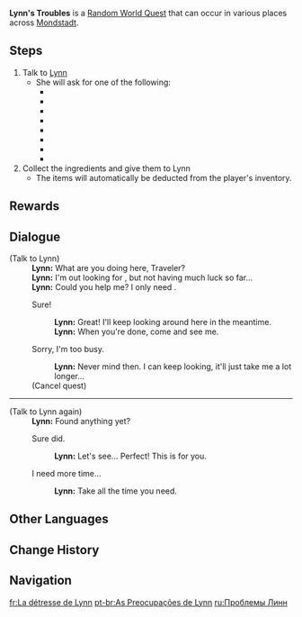 {{Quest Infobox
|id             = 
|image          = Random Quest Lynn's Troubles.png
|type           = World
|group          = Random World
|region         = Mondstadt
|summary        = [[Lynn]] needs help finding ingredients.
|startLocation  = [[Dawn Winery]], [[Mondstadt]]
|startLocation2 = [[Galesong Hill]], Mondstadt
|startLocation3 = [[Starfell Valley]], Mondstadt
|startLocation4 = [[Starsnatch Cliff]], Mondstadt
|startLocation5 = [[Stormbearer Coast]], Mondstadt
|startLocation6 = [[Stormbearer Mountains]], Mondstadt
|startLocation7 = [[Windwail Highland]], Mondstadt
|startLocation8 = [[Cape Oath]], Mondstadt
|other          = *AR-Dependent Rewards
|characters     = Traveler; Lynn
}}
'''Lynn's Troubles''' is a [[Random World Quest]] that can occur in various places across [[Mondstadt]].

==Steps==
# Talk to [[Lynn]]
#* She will ask for one of the following:
#** {{Item|Apple|20|x=3}}
#** {{Item|Berry|20|x=2}}
#** {{Item|Carrot|20|x=2}}
#** {{Item|Matsutake|20|x=1}}
#** {{Item|Mushroom|20|x=1}}
#** {{Item|Raw Meat|20|x=1, 3}}
#** {{Item|Snapdragon|20|x=2}}
#** {{Item|Sweet Flower|20|x=1}}
# Collect the ingredients and give them to Lynn
#* The items will automatically be deducted from the player's inventory.

==Rewards==
{{Transclude|Random Event|Rewards}}

==Dialogue==
{{Quest Description|Something seems to be troubling Lynn...}}
{{Dialogue start}}
;(Talk to Lynn)
:'''Lynn:''' What are you doing here, Traveler?
:'''Lynn:''' I'm out looking for {{Color|buzzword|(Item)}}, but not having much luck so far...
:'''Lynn:''' Could you help me? I only need {{Color|buzzword|(1/2/3) (Item)(s)}}.
:{{DIcon}} Sure!
::'''Lynn:''' Great! I'll keep looking around here in the meantime.
::'''Lynn:''' When you're done, come and see me.
:{{DIcon}} Sorry, I'm too busy.
::'''Lynn:''' Never mind then. I can keep looking, it'll just take me a lot longer...
:;(Cancel quest)

----

;(Talk to Lynn again)
:'''Lynn:''' Found anything yet?
:{{DIcon}} Sure did.
::'''Lynn:''' Let's see... Perfect! This is for you.
:{{DIcon}} I need more time...
::'''Lynn:''' Take all the time you need.
{{Dialogue end}}

==Other Languages==
{{Other Languages
|en      = Lynn's Troubles
|zhs     = 琳的苦恼
|zhs_rm  = Lín de Kúnǎo
|zht     = 琳的苦惱
|zht_rm  = Lín de Kúnǎo
|zh_tl   = Lynn's Troubles
|ja      = リンの悩み
|ja_rm   = Rin no Nayami
|ja_tl   = Lynn's Troubles
|ko      = 린의 고뇌
|ko_rm   = Rin-ui Gonoe
|ko_tl   = Lynn's Agony
|es      = El problema de Lynn
|es_tl   = Lynn's Problem
|fr      = La détresse de Lynn
|fr_tl   = Lynn's Distress
|ru      = Проблемы Линн
|ru_tl   = Lynn's Problems
|th      = ความกังวลของ Lynn
|th_rm   = 
|th_tl   = 
|vi      = Sự lo lắng của Lynn
|vi_tl   = Lynn's Worries
|de      = Lynns Ärger
|de_tl   = Lynn's Troubles
|id      = Dilema Lynn
|id_tl   = Lynn's Dilemma
|pt      = As Preocupações de Lynn
|pt_tl   = 
|tr      = Lynn'in Sorunları
|tr_tl   = 
|it      = I guai di Lynn
|it_tl   = 
}}

==Change History==
{{Change History|1.0}}

==Navigation==
{{Quests by Type Navbox|type=Random World Quests}}

[[fr:La détresse de Lynn]]
[[pt-br:As Preocupações de Lynn]]
[[ru:Проблемы Линн]]